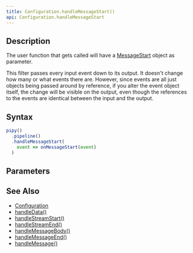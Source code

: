 ```yaml
---
title: Configuration.handleMessageStart()
api: Configuration.handleMessageStart
---
```


## Description

<Summary/>

<FilterDiagram
  name="handleMessageStart"
  input="Event"
  output="Event"
/>

The user function that gets called will have a [MessageStart](/reference/api/MessageStart) object as parameter.

This filter passes every input event down to its output. It doesn't change how many or what events there are. However, since events are all just objects being passed around by reference, if you alter the event object itself, the change will be visible on the output, even though the references to the events are identical between the input and the output.

## Syntax

``` js
pipy()
  .pipeline()
  .handleMessageStart(
    event => onMessageStart(event)
  )
```

## Parameters

<Parameters/>

## See Also

* [Configuration](/reference/api/Configuration)
* [handleData()](/reference/api/Configuration/handleData)
* [handleStreamStart()](/reference/api/Configuration/handleStreamStart)
* [handleStreamEnd()](/reference/api/Configuration/handleStreamEnd)
* [handleMessageBody()](/reference/api/Configuration/handleMessageBody)
* [handleMessageEnd()](/reference/api/Configuration/handleMessageEnd)
* [handleMessage()](/reference/api/Configuration/handleMessage)
